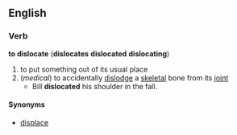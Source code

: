 ==English==
===Verb===
'''to dislocate''' ('''dislocates''' '''dislocated''' '''dislocating''')
# to put something out of its usual place
# (''medical'') to accidentally [[dislodge]] a [[skeletal]] bone from its [[joint]]
#* Bill '''dislocated''' his shoulder in the fall.
====Synonyms====
*[[displace]]
